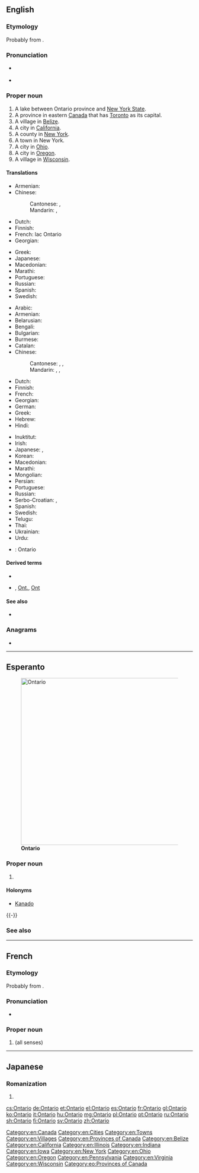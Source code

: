 {{also|Ontário}}
==English==
{{wikipedia}}

===Etymology===
Probably from {{etyl|wya|en}} {{m|wya||ontari:io|great lake}}.

===Pronunciation===
* {{a|Canada}} {{IPA|/ˌɒnˈtɛə.ɹi.oʊ/|lang=en}}
* {{audio|en-ca-Ontario.ogg|Audio (CA)|lang=en}}

===Proper noun===
{{en-proper noun}}

# A lake between Ontario province and [[New York State]].
# A province in eastern [[Canada]] that has [[Toronto]] as its capital.
# A village in [[Belize]].
# A city in [[California]].
# A county in [[New York]].
# A town in New York.
# A city in [[Ohio]].
# A city in [[Oregon]].
# A village in [[Wisconsin]].

====Translations====
{{trans-top|Lake between Ontario province and New York State}}
* Armenian: {{t|hy|Օնտարիո}}
* Chinese:
*: Cantonese: {{t|yue|安大略|tr=on1 daai6 loek6|sc=Hani}}, {{t|yue|安大略湖|tr=on1 daai6 loek6 wu4|sc=Hani}}
*: Mandarin: {{t|cmn|安大略|tr=Āndàlüè|sc=Hani}}, {{t+|cmn|安大略湖|tr=Āndàlüè Hú|sc=Hani}}
* Dutch: {{t|nl|Ontariomeer}}
* Finnish: {{t|fi|Ontariojärvi}}
* French: lac Ontario {{g|m}}
* Georgian: {{t|ka|ონტარიო}}
{{trans-mid}}
* Greek: {{t|el|Οντάριο|n}}
* Japanese: {{t|ja|オンタリオ湖|tr=Ontario ko}}
* Macedonian: {{t|mk|Онтарио|n|tr=Ontário}}
* Marathi: {{t|mr|ऑन्टारियो|tr=ǒnṭāriyo|sc=Deva}}
* Portuguese: {{t+|pt|Ontário|m}}
* Russian: {{t+|ru|Онта́рио|n}}
* Spanish: {{t+|es|Ontario|m}}
* Swedish: {{t|sv|Ontariosjön|c}}
{{trans-bottom}}

{{trans-top|Province in eastern Canada}}
* Arabic: {{t|ar|أُونْتَارْيُو|m|tr=ʾuntāryū}}
* Armenian: {{t|hy|Օնտարիո}}
* Belarusian: {{t|be|Антарыё|m|f|tr=Antáryjo}}
* Bengali: {{t|bn|অন্টারিও|tr=anṭāriō|sc=Beng}}
* Bulgarian: {{t|bg|Онтарио|n|tr=Ontário}}
* Burmese: {{t|my|အွန်တေးရီးယိုး|sc=Mymr}}
* Catalan: {{t|ca|Ontàrio}}
* Chinese:
*: Cantonese: {{t|yue|安大略|tr=on1 daai6 loek6|sc=Hani}}, {{t|yue|安大略省|tr=on1 daai6 loek6 saang2|sc=Hani}}, {{t|yue|安省|tr=on1 saang2|sc=Hani}} {{qualifier|short form}}
*: Mandarin: {{t|cmn|安大略|tr=Āndàlüè|sc=Hani}}, {{t+|cmn|安大略省|tr=Āndàlüè Shěng|sc=Hani}}, {{t+|cmn|安省|tr=Ān Shěng|sc=Hani}} {{qualifier|short form}}
* Dutch: {{t|nl|Ontario}}
* Finnish: {{t+|fi|Ontario}}
* French: {{t+|fr|Ontario}}
* Georgian: {{t|ka|ონტარიო}}
* German: {{t+|de|Ontario|n}}
* Greek: {{t|el|Οντάριο|n}}
* Hebrew: {{t|he|אונטריו}}
* Hindi: {{t|hi|ओन्टारियो|tr=ōnṭāriyō}}
{{trans-mid}}
* Inuktitut: {{t|iu|ᐋᓐᑎᐅᕆᐅ|sc=Cans}}
* Irish: {{t|ga|Ontáirio|m}}
* Japanese: {{t|ja|オンタリオ州|tr=Ontario-shū}}, {{t|ja|オンタリオ|tr=Ontario}}
* Korean: {{t|ko|온타리오|tr=Ontario|sc=Hang}}
* Macedonian: {{t|mk|Онтарио|n|tr=Ontário}}
* Marathi: {{t|mr|ऑन्टारियो|tr=ǒnṭāriyo|sc=Deva}}
* Mongolian: {{t|mn|Онтарио|tr=Ontário|sc=Cyrl}}
* Persian: {{t|fa|انتاریو}}
* Portuguese: {{t+|pt|Ontário}}
* Russian: {{t+|ru|Онта́рио|m|f}}
* Serbo-Croatian: {{t|sh|Онтарио|sc=Cyrl}}, {{t+|sh|Ontario}}
* Spanish: {{t+|es|Ontario|m}}
* Swedish: {{t+|sv|Ontario|n}}
* Telugu: {{t|te|అంటారియో|sc=Telu}}
* Thai: {{t|th|รัฐออนแทรีโอ|tr=rát ontaereeoh}}
* Ukrainian: {{t|uk|Онтаріо|m|f|tr=Ontário}}
* Urdu: {{t|ur|انٹاریو|tr=ōnṭāriyō}}
{{trans-bottom}}

{{checktrans-top}}
* {{ttbc|sv}}: Ontario
{{trans-mid}}
{{trans-bottom}}

====Derived terms====
* {{l|en|Ontarian}}
* {{sense|province}} {{l|en|ON}}, [[Ont.]], [[Ont]]

====See also====
* {{l|en|Appendix:Place names in Ontario}}

===Anagrams===
* {{l|en|oration}}

[[Category:en:Canada]]
[[Category:en:Cities]]
[[Category:en:Towns]]
[[Category:en:Villages]]
[[Category:en:Provinces of Canada]]
[[Category:en:Belize]]
[[Category:en:California]]
[[Category:en:Illinois]]
[[Category:en:Indiana]]
[[Category:en:Iowa]]
[[Category:en:New York]]
[[Category:en:Ohio]]
[[Category:en:Oregon]]
[[Category:en:Pennsylvania]]
[[Category:en:Virginia]]
[[Category:en:Wisconsin]]

----

==Esperanto==
{{wikipedia|lang=eo}}
[[Image:Ontario-map.png|thumb|450px|'''Ontario''']]

===Proper noun===
{{eo-proper noun}}

# {{l|en|Ontario}}

====Holonyms====
* [[Kanado]]

{{-}}

===See also===
{{compass-eo|n=[[Hudsona Golfo]]|e=[[Kebekio]]|w=[[Manitobo]]|s=[[Usono]]}}

[[Category:eo:Provinces of Canada]]

----

==French==

===Etymology===
Probably from {{etyl|wya|fr}} {{m|wya||ontari:io|great lake}}.

===Pronunciation===
* {{IPA|/ɔ̃.ta.ʁjo/|lang=fr}}

===Proper noun===
{{fr-proper noun|m}}

# {{l|en|Ontario}} (all senses)

{{C|fr|Ontario|Provinces of Canada|Lakes|Illinois|Indiana|Iowa|Pennsylvania|Virginia|Cities in the United States of America|Ohio|Oregon|Cities in California|Counties of the United States of America|Towns|New York|Villages|Wisconsin|Belize}}

----

==Japanese==

===Romanization===
{{ja-romaji}}

# {{ja-romanization of|オンタリオ}}

[[cs:Ontario]]
[[de:Ontario]]
[[et:Ontario]]
[[el:Ontario]]
[[es:Ontario]]
[[fr:Ontario]]
[[gl:Ontario]]
[[ko:Ontario]]
[[it:Ontario]]
[[hu:Ontario]]
[[mg:Ontario]]
[[pl:Ontario]]
[[pt:Ontario]]
[[ru:Ontario]]
[[sh:Ontario]]
[[fi:Ontario]]
[[sv:Ontario]]
[[zh:Ontario]]